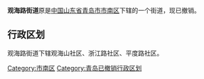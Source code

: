 '''观海路街道'''原是[[中华人民共和国|中国]][[山东省|山东省]][[青岛市|青岛市]][[市南区|市南区]]下辖的一个街道，现已撤销。

== 行政区划 ==

观海路街道下辖观海山社区、浙江路社区、平度路社区。

{{Qingdao-stub}}
{{市南区所辖街道、各街道所辖社区}}

[[Category:市南区|Category:市南区]]
[[Category:青岛已撤销行政区划|Category:青岛已撤销行政区划]]